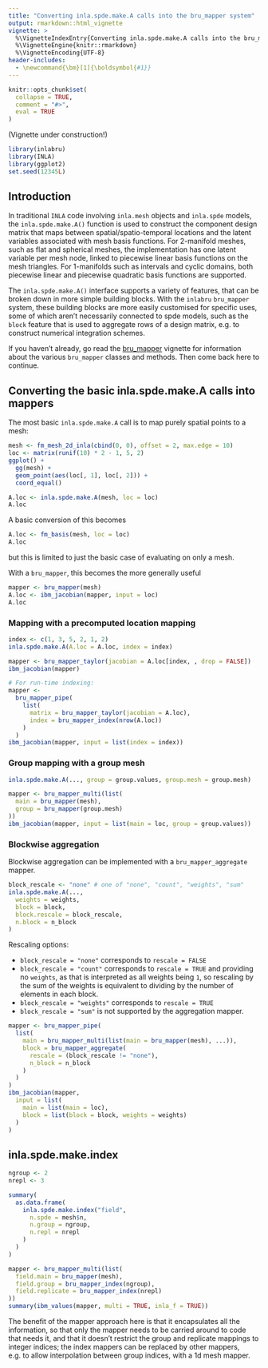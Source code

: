 ```yaml
---
title: "Converting inla.spde.make.A calls into the bru_mapper system"
output: rmarkdown::html_vignette
vignette: >
  %\VignetteIndexEntry{Converting inla.spde.make.A calls into the bru_mapper system}
  %\VignetteEngine{knitr::rmarkdown}
  %\VignetteEncoding{UTF-8}
header-includes:
  - \newcommand{\bm}[1]{\boldsymbol{#1}}
---
```


```r
knitr::opts_chunk$set(
  collapse = TRUE,
  comment = "#>",
  eval = TRUE
)
```

(Vignette under construction!)

```r
library(inlabru)
library(INLA)
library(ggplot2)
set.seed(12345L)
```

## Introduction


In traditional `INLA` code involving `inla.mesh` objects and `inla.spde` models,
the `inla.spde.make.A()` function is used to construct the component design matrix that
maps between spatial/spatio-temporal locations and the latent variables associated
with mesh basis functions. For 2-manifold meshes, such as flat and spherical meshes,
the implementation has one latent variable per mesh node, linked to piecewise
linear basis functions on the mesh triangles.  For 1-manifolds such as intervals and
cyclic domains, both piecewise linear and piecewise quadratic basis functions are
supported.

The `inla.spde.make.A()` interface supports a variety of features, that can
be broken down in more simple building blocks. With the `inlabru` `bru_mapper`
system, these building blocks are more easily customised for specific uses, some of
which aren't necessarily connected to spde models, such as the `block` feature
that is used to aggregate rows of a design matrix, e.g. to construct numerical
integration schemes.

If you haven't already, go read the [bru_mapper](http://inlabru-org.github.io/inlabru/articles/bru_mapper.html)
vignette for information about the various `bru_mapper` classes and methods.
Then come back here to continue.

## Converting the basic inla.spde.make.A calls into mappers

The most basic `inla.spde.make.A` call is to map purely spatial points to a mesh:
```r
mesh <- fm_mesh_2d_inla(cbind(0, 0), offset = 2, max.edge = 10)
loc <- matrix(runif(10) * 2 - 1, 5, 2)
ggplot() +
  gg(mesh) +
  geom_point(aes(loc[, 1], loc[, 2])) +
  coord_equal()
```

```r
A.loc <- inla.spde.make.A(mesh, loc = loc)
A.loc
```

A basic conversion of this becomes
```r
A.loc <- fm_basis(mesh, loc = loc)
A.loc
```
but this is limited to just the basic case of evaluating on only a mesh.

With a `bru_mapper`, this becomes the more generally useful
```r
mapper <- bru_mapper(mesh)
A.loc <- ibm_jacobian(mapper, input = loc)
A.loc
```

### Mapping with a precomputed location mapping

```r
index <- c(1, 3, 5, 2, 1, 2)
inla.spde.make.A(A.loc = A.loc, index = index)

mapper <- bru_mapper_taylor(jacobian = A.loc[index, , drop = FALSE])
ibm_jacobian(mapper)

# For run-time indexing:
mapper <-
  bru_mapper_pipe(
    list(
      matrix = bru_mapper_taylor(jacobian = A.loc),
      index = bru_mapper_index(nrow(A.loc))
    )
  )
ibm_jacobian(mapper, input = list(index = index))
```

### Group mapping with a group mesh

```r
inla.spde.make.A(..., group = group.values, group.mesh = group.mesh)

mapper <- bru_mapper_multi(list(
  main = bru_mapper(mesh),
  group = bru_mapper(group.mesh)
))
ibm_jacobian(mapper, input = list(main = loc, group = group.values))
```
### Blockwise aggregation

Blockwise aggregation can be implemented with a `bru_mapper_aggregate` mapper.

```r
block_rescale <- "none" # one of "none", "count", "weights", "sum"
inla.spde.make.A(...,
  weights = weights,
  block = block,
  block.rescale = block_rescale,
  n.block = n_block
)
```
Rescaling options:

* `block_rescale = "none"` corresponds to `rescale = FALSE`
* `block_rescale = "count"` corresponds to `rescale = TRUE` and providing no
`weights`, as that is interpreted as all weights being `1`, so rescaling by
the sum of the weights is equivalent to dividing by the number of elements in each block.
* `block_rescale = "weights"` corresponds to `rescale = TRUE`
* `block_rescale = "sum"` is not supported by the aggregation mapper.
```r
mapper <- bru_mapper_pipe(
  list(
    main = bru_mapper_multi(list(main = bru_mapper(mesh), ...)),
    block = bru_mapper_aggregate(
      rescale = (block_rescale != "none"),
      n_block = n_block
    )
  )
)
ibm_jacobian(mapper,
  input = list(
    main = list(main = loc),
    block = list(block = block, weights = weights)
  )
)
```



## inla.spde.make.index

```r
ngroup <- 2
nrepl <- 3

summary(
  as.data.frame(
    inla.spde.make.index("field",
      n.spde = mesh$n,
      n.group = ngroup,
      n.repl = nrepl
    )
  )
)

mapper <- bru_mapper_multi(list(
  field.main = bru_mapper(mesh),
  field.group = bru_mapper_index(ngroup),
  field.replicate = bru_mapper_index(nrepl)
))
summary(ibm_values(mapper, multi = TRUE, inla_f = TRUE))
```
The benefit of the mapper approach here is that it encapsulates all the information,
so that only the mapper needs to be carried around to code that needs it, and
that it doesn't restrict the group and replicate mappings to integer indices;
the index mappers can be replaced by other mappers, e.g. to allow interpolation
between group indices, with a 1d mesh mapper.
